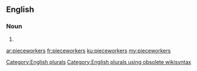 ==English==

===Noun===
{{head|en}}

# {{plural of|pieceworker}}

[[Category:English plurals]][[Category:English plurals using obsolete wikisyntax]]

[[ar:pieceworkers]]
[[fr:pieceworkers]]
[[ku:pieceworkers]]
[[my:pieceworkers]]
